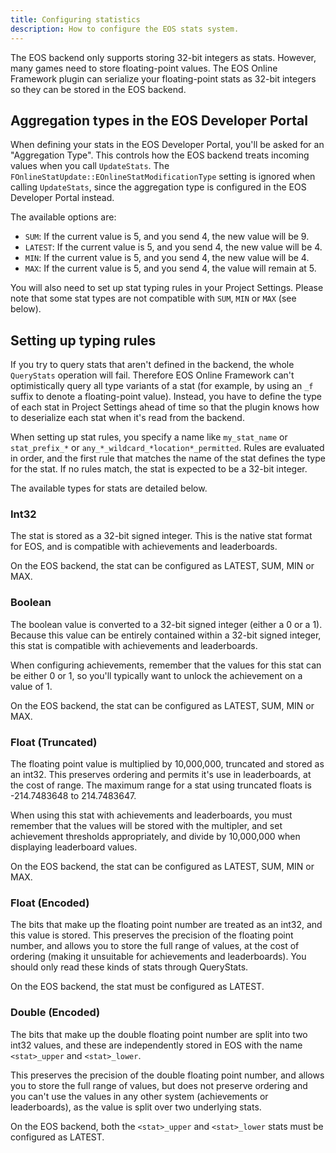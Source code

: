 ```yaml
---
title: Configuring statistics
description: How to configure the EOS stats system.
---
```


The EOS backend only supports storing 32-bit integers as stats. However, many games need to store floating-point values. The EOS Online Framework plugin can serialize your floating-point stats as 32-bit integers so they can be stored in the EOS backend.

## Aggregation types in the EOS Developer Portal

When defining your stats in the EOS Developer Portal, you'll be asked for an "Aggregation Type". This controls how the EOS backend treats incoming values when you call `UpdateStats`. The `FOnlineStatUpdate::EOnlineStatModificationType` setting is ignored when calling `UpdateStats`, since the aggregation type is configured in the EOS Developer Portal instead.

The available options are:

- `SUM`: If the current value is 5, and you send 4, the new value will be 9.
- `LATEST`: If the current value is 5, and you send 4, the new value will be 4.
- `MIN`: If the current value is 5, and you send 4, the new value will be 4.
- `MAX`: If the current value is 5, and you send 4, the value will remain at 5.

You will also need to set up stat typing rules in your Project Settings. Please note that some stat types are not compatible with `SUM`, `MIN` or `MAX` (see below).

## Setting up typing rules

If you try to query stats that aren't defined in the backend, the whole `QueryStats` operation will fail. Therefore EOS Online Framework can't optimistically query all type variants of a stat (for example, by using an `_f` suffix to denote a floating-point value). Instead, you have to define the type of each stat in Project Settings ahead of time so that the plugin knows how to deserialize each stat when it's read from the backend.

When setting up stat rules, you specify a name like `my_stat_name` or `stat_prefix_*` or `any_*_wildcard_*location*_permitted`. Rules are evaluated in order, and the first rule that matches the name of the stat defines the type for the stat. If no rules match, the stat is expected to be a 32-bit integer.

The available types for stats are detailed below.

### Int32

The stat is stored as a 32-bit signed integer. This is the native stat format for EOS, and is compatible
with achievements and leaderboards.

On the EOS backend, the stat can be configured as LATEST, SUM, MIN or MAX.

### Boolean

The boolean value is converted to a 32-bit signed integer (either a 0 or a 1). Because this value can be entirely contained within a 32-bit signed integer, this stat is compatible with achievements and leaderboards.

When configuring achievements, remember that the values for this stat can be either 0 or 1, so you'll typically want to unlock the achievement on a value of 1.

On the EOS backend, the stat can be configured as LATEST, SUM, MIN or MAX.

### Float (Truncated)

The floating point value is multiplied by 10,000,000, truncated and stored as an int32. This preserves ordering and permits it's use in leaderboards, at the cost of range. The maximum range for a stat using truncated floats is -214.7483648 to 214.7483647.

When using this stat with achievements and leaderboards, you must remember that the values will be stored with the multipler, and set achievement thresholds appropriately, and divide by 10,000,000 when displaying leaderboard values.

On the EOS backend, the stat can be configured as LATEST, SUM, MIN or MAX.

### Float (Encoded)

The bits that make up the floating point number are treated as an int32, and this value is stored. This preserves the precision of the floating point number, and allows you to store the full range of values, at the cost of ordering (making it unsuitable for achievements and leaderboards). You should only read these kinds of stats through QueryStats.

On the EOS backend, the stat must be configured as LATEST.

### Double (Encoded)

The bits that make up the double floating point number are split into two int32 values, and these are independently stored in EOS with the name `<stat>_upper` and `<stat>_lower`.

This preserves the precision of the double floating point number, and allows you to store the full range of values, but does not preserve ordering and you can't use the values in any other system (achievements
or leaderboards), as the value is split over two underlying stats.

On the EOS backend, both the `<stat>_upper` and `<stat>_lower` stats must be configured as LATEST.

